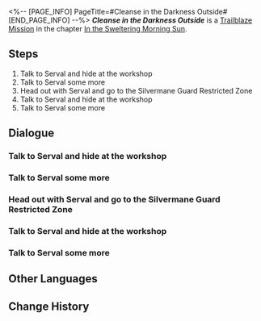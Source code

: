 <%-- [PAGE_INFO]
PageTitle=#Cleanse in the Darkness Outside#
[END_PAGE_INFO] --%>
{{Stub|Dialogue.}}
{{Mission Infobox
|id            = 1011002
|title         = 
|image         = <!--Mission Cleanse in the Darkness Outside.png-->
|type          = Trailblaze
|event_name    = 
|chapter       = In the Sweltering Morning Sun
|requirements  = [[Trailblaze Mission]] ''[[Cleanse in the Darkness Outside]]'' completed
|summary       = <!--official mission summary from Fate's Atlas-->
|characters    = Dan Heng; March 7th; Patrolling Silvermane Guard; Seele; Serval; Trailblazer
|startLocation = [[Jarilo-VI]] - [[Administrative District]]
|world         = Jarilo-VI
|area          = Administrative District
|prev          = 
|next          = Unattainable Idol
|rewards       = Trailblaze EXP*300; Condensed Aether*3; Credit*8,000
}}
'''''Cleanse in the Darkness Outside''''' is a [[Trailblaze Mission]] in the chapter [[In the Sweltering Morning Sun]].

==Steps==
# Talk to Serval and hide at the workshop
# Talk to Serval some more
# Head out with Serval and go to the Silvermane Guard Restricted Zone
# Talk to Serval and hide at the workshop
# Talk to Serval some more

<!--
==Gameplay Notes==

--><!--
==Trial Character==

-->
==Dialogue==
{{Stub Dialogue}}
{{Dialogue Start}}
:{{tx}}
{{Dialogue End}}

===Talk to Serval and hide at the workshop===
{{Mission Description|type=trailblaze|location=Administrative District|update|The Supreme Guardian Cocolia has her Silvermane Guards lined up on both sides of the road to welcome you and your companions back to the Overworld. Such a grand reception can only come from a worthy ruler.<br />The Guards, however, are not so keen on the idea of putting up a show. To complete their task as soon as possible, they'd rather see you hogtied and thrown into the Qlipoth Fort.<br />You and your company are now talk of the town... Maybe you should listen to Dan Heng and go to the workshop to avoid unnecessary attention.}}
{{Dialogue Start}}
:{{tx}}
{{Dialogue End}}

===Talk to Serval some more===
{{Mission Description|type=trailblaze|location=Administrative District|update|The Supreme Guardian Cocolia has her Silvermane Guards lined up on both sides of the road to welcome you and your companions back to the Overworld. Such a grand reception can only come from a worthy ruler.<br />The Guards, however, are not so keen on the idea of putting up a show. To complete their task as soon as possible, they'd rather see you hogtied and thrown into the Qlipoth Fort. <br />Although you've managed to hide in the workshop, Dan Heng seems to have his guard up against the noble girl with complex relations with the Supreme Guardian.<br />It'd be best to talk with Serval first and see what you can find out about her.}}
{{Dialogue Start}}
:{{tx}}
{{Dialogue End}}

===Head out with Serval and go to the Silvermane Guard Restricted Zone===
{{Mission Description|type=trailblaze|location=<!--to be added-->|update|Luckily, Dan Heng's suspicions seem to be unfounded: Serval quickly sides with you and even provides a great deal of valuable information.<br />You are safe for the time being but will soon be waist-deep in danger again... This time, the destination is a place with the most Silvermane Guards in all of Belobog &mdash; the Fragmentum Frontline.<br />No risk, no reward, as they say. If you want to truly dismantle the crisis in front of you, being exposed to danger seems inevitable.}}
{{Dialogue Start}}
:{{tx}}
{{Dialogue End}}

===Talk to Serval and hide at the workshop===
{{Mission Description|type=trailblaze|location=Administrative District|update|The Supreme Guardian Cocolia has her Silvermane Guards lined up on both sides of the road to welcome you and your companions back to the Overworld. Such a grand reception can only come from a worthy ruler.<br />The Guards, however, are not so keen on the idea of putting up a show. To complete their task as soon as possible, they'd rather see you hogtied and thrown into the Qlipoth Fort.<br />You and your company are now talk of the town... Maybe you should listen to Dan Heng and go to the workshop to avoid unnecessary attention.}}
{{Dialogue Start}}
:{{tx}}
{{Dialogue End}}

===Talk to Serval some more===
{{Mission Description|type=trailblaze|location=<!--to be added-->|update|The Supreme Guardian Cocolia has her Silvermane Guards lined up on both sides of the road to welcome you and your companions back to the Overworld. Such a grand reception can only come from a worthy ruler.<br />The Guards, however, are not so keen on the idea of putting up a show. To complete their task as soon as possible, they'd rather see you hogtied and thrown into the Qlipoth Fort. <br />Although you've managed to hide in the workshop, Dan Heng seems to have his guard up against the noble girl with complex relations with the Supreme Guardian.<br />It'd be best to talk with Serval first and see what you can find out about her.}}
{{Dialogue Start}}
:{{tx}}
{{Dialogue End}}

==Other Languages==
{{Other Languages
|en   = Cleanse in the Darkness Outside
|zhs  = 在屋外的黑暗中洗涤
|zht  = 在屋外的黑暗中洗滌
|ja   = 屋外の闇の中で
|ko   = 옥외의 어둠 속 세척
|es   = Purificación en la oscuridad externa
|fr   = Raser les murs
|ru   = Очистка внешней тьмы
|th   = ชะล้างท่ามกลางความมืดภายนอก
|vi   = Gột Rửa Trong Bóng Tối Bên Ngoài
|de   = Reinigung in der Dunkelheit da draußen
|id   = Pencucian di Luar Kegelapan
|pt   = Limpeza na Escuridão Lá Fora
}}

==Change History==
{{Change History|1.0}}
